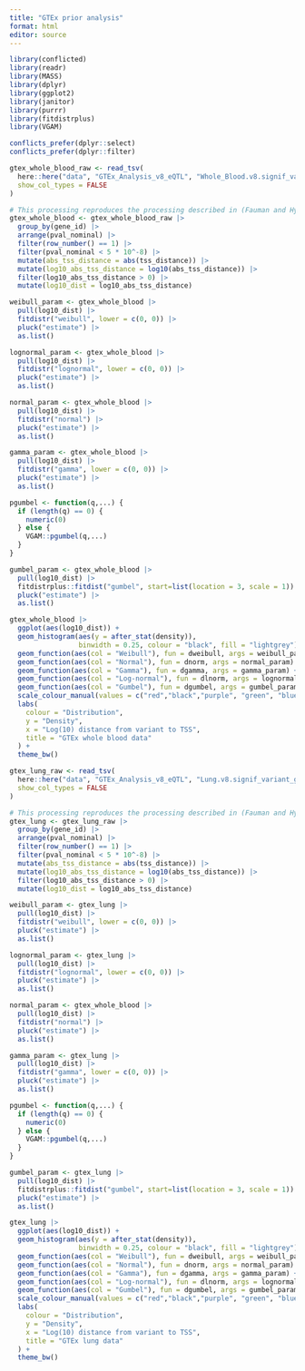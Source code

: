 ```yaml
---
title: "GTEx prior analysis"
format: html
editor: source
---
```


```r
library(conflicted)
library(readr)
library(MASS)
library(dplyr)
library(ggplot2)
library(janitor)
library(purrr)
library(fitdistrplus)
library(VGAM)

conflicts_prefer(dplyr::select)
conflicts_prefer(dplyr::filter)
```

```r
gtex_whole_blood_raw <- read_tsv(
  here::here("data", "GTEx_Analysis_v8_eQTL", "Whole_Blood.v8.signif_variant_gene_pairs.txt"),
  show_col_types = FALSE
)

# This processing reproduces the processing described in (Fauman and Hyde 2022)
gtex_whole_blood <- gtex_whole_blood_raw |> 
  group_by(gene_id) |> 
  arrange(pval_nominal) |> 
  filter(row_number() == 1) |> 
  filter(pval_nominal < 5 * 10^-8) |> 
  mutate(abs_tss_distance = abs(tss_distance)) |> 
  mutate(log10_abs_tss_distance = log10(abs_tss_distance)) |> 
  filter(log10_abs_tss_distance > 0) |> 
  mutate(log10_dist = log10_abs_tss_distance)
```

```r
weibull_param <- gtex_whole_blood |> 
  pull(log10_dist) |> 
  fitdistr("weibull", lower = c(0, 0)) |> 
  pluck("estimate") |> 
  as.list()

lognormal_param <- gtex_whole_blood |> 
  pull(log10_dist) |> 
  fitdistr("lognormal", lower = c(0, 0)) |> 
  pluck("estimate") |> 
  as.list()

normal_param <- gtex_whole_blood |> 
  pull(log10_dist) |> 
  fitdistr("normal") |> 
  pluck("estimate") |> 
  as.list()

gamma_param <- gtex_whole_blood |> 
  pull(log10_dist) |> 
  fitdistr("gamma", lower = c(0, 0)) |> 
  pluck("estimate") |> 
  as.list()

pgumbel <- function(q,...) {
  if (length(q) == 0) {
    numeric(0) 
  } else {
    VGAM::pgumbel(q,...)
  }
}

gumbel_param <- gtex_whole_blood |> 
  pull(log10_dist) |> 
  fitdistrplus::fitdist("gumbel", start=list(location = 3, scale = 1)) |> 
  pluck("estimate") |> 
  as.list()

gtex_whole_blood |> 
  ggplot(aes(log10_dist)) + 
  geom_histogram(aes(y = after_stat(density)), 
                 binwidth = 0.25, colour = "black", fill = "lightgrey") + 
  geom_function(aes(col = "Weibull"), fun = dweibull, args = weibull_param) +
  geom_function(aes(col = "Normal"), fun = dnorm, args = normal_param) +
  geom_function(aes(col = "Gamma"), fun = dgamma, args = gamma_param) +
  geom_function(aes(col = "Log-normal"), fun = dlnorm, args = lognormal_param) +
  geom_function(aes(col = "Gumbel"), fun = dgumbel, args = gumbel_param) +
  scale_colour_manual(values = c("red","black","purple", "green", "blue")) + 
  labs(
    colour = "Distribution",
    y = "Density", 
    x = "Log(10) distance from variant to TSS",
    title = "GTEx whole blood data"
  ) + 
  theme_bw() 
```

```r
gtex_lung_raw <- read_tsv(
  here::here("data", "GTEx_Analysis_v8_eQTL", "Lung.v8.signif_variant_gene_pairs.txt"),
  show_col_types = FALSE
)

# This processing reproduces the processing described in (Fauman and Hyde 2022)
gtex_lung <- gtex_lung_raw |> 
  group_by(gene_id) |> 
  arrange(pval_nominal) |> 
  filter(row_number() == 1) |> 
  filter(pval_nominal < 5 * 10^-8) |> 
  mutate(abs_tss_distance = abs(tss_distance)) |> 
  mutate(log10_abs_tss_distance = log10(abs_tss_distance)) |> 
  filter(log10_abs_tss_distance > 0) |> 
  mutate(log10_dist = log10_abs_tss_distance)
```

```r
weibull_param <- gtex_lung |> 
  pull(log10_dist) |> 
  fitdistr("weibull", lower = c(0, 0)) |> 
  pluck("estimate") |> 
  as.list()

lognormal_param <- gtex_lung |> 
  pull(log10_dist) |> 
  fitdistr("lognormal", lower = c(0, 0)) |> 
  pluck("estimate") |> 
  as.list()

normal_param <- gtex_whole_blood |> 
  pull(log10_dist) |> 
  fitdistr("normal") |> 
  pluck("estimate") |> 
  as.list()

gamma_param <- gtex_lung |> 
  pull(log10_dist) |> 
  fitdistr("gamma", lower = c(0, 0)) |> 
  pluck("estimate") |> 
  as.list()

pgumbel <- function(q,...) {
  if (length(q) == 0) {
    numeric(0) 
  } else {
    VGAM::pgumbel(q,...)
  }
}

gumbel_param <- gtex_lung |> 
  pull(log10_dist) |> 
  fitdistrplus::fitdist("gumbel", start=list(location = 3, scale = 1)) |> 
  pluck("estimate") |> 
  as.list()

gtex_lung |> 
  ggplot(aes(log10_dist)) + 
  geom_histogram(aes(y = after_stat(density)), 
                 binwidth = 0.25, colour = "black", fill = "lightgrey") + 
  geom_function(aes(col = "Weibull"), fun = dweibull, args = weibull_param) +
  geom_function(aes(col = "Normal"), fun = dnorm, args = normal_param) +
  geom_function(aes(col = "Gamma"), fun = dgamma, args = gamma_param) +
  geom_function(aes(col = "Log-normal"), fun = dlnorm, args = lognormal_param) +
  geom_function(aes(col = "Gumbel"), fun = dgumbel, args = gumbel_param) +
  scale_colour_manual(values = c("red","black","purple", "green", "blue")) + 
  labs(
    colour = "Distribution",
    y = "Density", 
    x = "Log(10) distance from variant to TSS",
    title = "GTEx lung data"
  ) + 
  theme_bw() 
```
